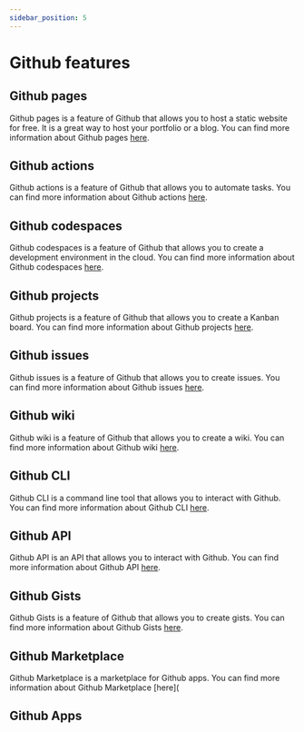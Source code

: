 ```yaml
---
sidebar_position: 5
---
```


# Github features

## Github pages

Github pages is a feature of Github that allows you to host a static website for free. It is a great way to host your portfolio or a blog. You can find more information about Github pages [here](https://pages.github.com/).

## Github actions

Github actions is a feature of Github that allows you to automate tasks. You can find more information about Github actions [here](https://docs.github.com/en/actions).

## Github codespaces

Github codespaces is a feature of Github that allows you to create a development environment in the cloud. You can find more information about Github codespaces [here](https://docs.github.com/en/codespaces).

## Github projects

Github projects is a feature of Github that allows you to create a Kanban board. You can find more information about Github projects [here](https://docs.github.com/en/github/managing-your-work-on-github/about-project-boards).

## Github issues

Github issues is a feature of Github that allows you to create issues. You can find more information about Github issues [here](https://docs.github.com/en/github/managing-your-work-on-github/about-issues).

## Github wiki

Github wiki is a feature of Github that allows you to create a wiki. You can find more information about Github wiki [here](https://docs.github.com/en/github/building-a-strong-community/about-wikis).

## Github CLI

Github CLI is a command line tool that allows you to interact with Github. You can find more information about Github CLI [here](https://cli.github.com/).

## Github API

Github API is an API that allows you to interact with Github. You can find more information about Github API [here](https://docs.github.com/en/rest).

## Github Gists

Github Gists is a feature of Github that allows you to create gists. You can find more information about Github Gists [here](https://docs.github.com/en/github/writing-on-github/creating-gists).

## Github Marketplace

Github Marketplace is a marketplace for Github apps. You can find more information about Github Marketplace [here](

## Github Apps




<Comments/>